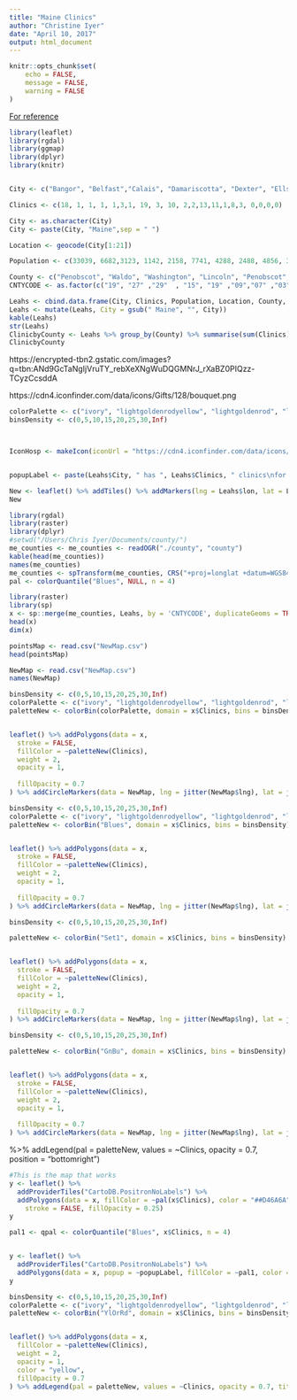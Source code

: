 ```yaml
---
title: "Maine Clinics"
author: "Christine Iyer"
date: "April 10, 2017"
output: html_document
---
```


```r
knitr::opts_chunk$set(
	echo = FALSE,
	message = FALSE,
	warning = FALSE
)
```

[For reference](http://rpubs.com/chrisiyer/221519)

```r
library(leaflet)
library(rgdal)
library(ggmap)
library(dplyr)
library(knitr)


City <- c("Bangor", "Belfast","Calais", "Damariscotta", "Dexter", "Ellsworth", "Farmington", "Fort Kent", "Houlton", "Lewiston", "Machias", "Norway", "Presque Isle",  "Rockland", "Rumford", "Skowhegan","Waterville", "Portland", "Biddeford", "Topsham", "Brownville" )

Clinics <- c(18, 1, 1, 1, 1,3,1, 19, 3, 10, 2,2,13,11,1,8,3, 0,0,0,0)

City <- as.character(City)
City <- paste(City, "Maine",sep = " ")

Location <- geocode(City[1:21])

Population <- c(33039, 6682,3123, 1142, 2158, 7741, 4288, 2488, 4856, 36592, 1274, 2748, 9692, 7297, 4218, 6297, 15722, 66194, 21277, 8800, 1200)

County <- c("Penobscot", "Waldo", "Washington", "Lincoln", "Penobscot", "Hancock", "Franklin", "Aroostook", "Aroostook", "Androscoggin", "Washington", "Oxford", "Aroostook","Knox", "Oxford", "Somerset", "Kennebec","Cumberland", "York", "Sagadahoc", "Piscataquis")
CNTYCODE <- as.factor(c("19", "27" ,"29"  , "15", "19" ,"09","07" ,"03" ,"03" ,"01" ,"29" ,"17","03" ,"13" ,"17" ,"25" ,"11" ,"05" ,"31" ,"23" ,"21" ))

Leahs <- cbind.data.frame(City, Clinics, Population, Location, County, CNTYCODE)
Leahs <- mutate(Leahs, City = gsub(" Maine", "", City))
kable(Leahs)
str(Leahs)
ClinicbyCounty <- Leahs %>% group_by(County) %>% summarise(sum(Clinics))
ClinicbyCounty
```

https://encrypted-tbn2.gstatic.com/images?q=tbn:ANd9GcTaNgIjVruTY_rebXeXNgWuDQGMNrJ_rXaBZ0PIQzz-TCyzCcsddA

https://cdn4.iconfinder.com/data/icons/Gifts/128/bouquet.png

```r

colorPalette <- c("ivory", "lightgoldenrodyellow", "lightgoldenrod", "lightpink", "orange", "hotpink", "hotpink4",  "mediumpurple")
binsDensity <- c(0,5,10,15,20,25,30,Inf)



IconHosp <- makeIcon(iconUrl = "https://cdn4.iconfinder.com/data/icons/Gifts/128/bouquet.png", iconWidth = 31*215/230, iconHeight = 31, iconAnchorX = 31*215/230/2, iconAnchorY = 16)


popupLabel <- paste(Leahs$City, " has ", Leahs$Clinics, " clinics\nfor your abortion pleasure")
```


```r
New <- leaflet() %>% addTiles() %>% addMarkers(lng = Leahs$lon, lat = Leahs$lat, icon = IconHosp, popup = popupLabel) %>% setView(lng = -70.0589, lat = 43.3601, zoom = 6) %>% addProviderTiles("CartoDB.Positron")
New
```

```r
library(rgdal)
library(raster)
library(dplyr)
#setwd("/Users/Chris Iyer/Documents/county/")
me_counties <- me_counties <- readOGR("./county", "county")
kable(head(me_counties))
names(me_counties)
me_counties <- spTransform(me_counties, CRS("+proj=longlat +datum=WGS84"))
pal <- colorQuantile("Blues", NULL, n = 4)
```

```r
library(raster)
library(sp)
x <- sp::merge(me_counties, Leahs, by = 'CNTYCODE', duplicateGeoms = TRUE)
head(x)
dim(x)

pointsMap <- read.csv("NewMap.csv")
head(pointsMap)
```

```r
NewMap <- read.csv("NewMap.csv")
names(NewMap)

```


```r

binsDensity <- c(0,5,10,15,20,25,30,Inf)
colorPalette <- c("ivory", "lightgoldenrodyellow", "lightgoldenrod", "lightpink", "orange", "hotpink", "hotpink4",  "mediumpurple")
paletteNew <- colorBin(colorPalette, domain = x$Clinics, bins = binsDensity)


leaflet() %>% addPolygons(data = x,
  stroke = FALSE,                        
  fillColor = ~paletteNew(Clinics), 
  weight = 2,
  opacity = 1, 
 
  fillOpacity = 0.7
) %>% addCircleMarkers(data = NewMap, lng = jitter(NewMap$lng), lat = jitter(NewMap$lat), color = "violet")
```

```r

binsDensity <- c(0,5,10,15,20,25,30,Inf)
colorPalette <- c("ivory", "lightgoldenrodyellow", "lightgoldenrod", "lightpink", "orange", "hotpink", "hotpink4",  "mediumpurple")
paletteNew <- colorBin("Blues", domain = x$Clinics, bins = binsDensity)


leaflet() %>% addPolygons(data = x,
  stroke = FALSE,                        
  fillColor = ~paletteNew(Clinics), 
  weight = 2,
  opacity = 1, 
 
  fillOpacity = 0.7
) %>% addCircleMarkers(data = NewMap, lng = jitter(NewMap$lng), lat = jitter(NewMap$lat), color = "violet")

```


```r
binsDensity <- c(0,5,10,15,20,25,30,Inf)

paletteNew <- colorBin("Set1", domain = x$Clinics, bins = binsDensity)


leaflet() %>% addPolygons(data = x,
  stroke = FALSE,                        
  fillColor = ~paletteNew(Clinics), 
  weight = 2,
  opacity = 1, 
 
  fillOpacity = 0.7
) %>% addCircleMarkers(data = NewMap, lng = jitter(NewMap$lng), lat = jitter(NewMap$lat), color = "violet")
```

```r
binsDensity <- c(0,5,10,15,20,25,30,Inf)

paletteNew <- colorBin("GnBu", domain = x$Clinics, bins = binsDensity)


leaflet() %>% addPolygons(data = x,
  stroke = FALSE,                        
  fillColor = ~paletteNew(Clinics), 
  weight = 2,
  opacity = 1, 
 
  fillOpacity = 0.7
) %>% addCircleMarkers(data = NewMap, lng = jitter(NewMap$lng), lat = jitter(NewMap$lat), color = "plum")
```


%>% addLegend(pal = paletteNew, values = ~Clinics, opacity = 0.7, position = "bottomright")
```r
#This is the map that works
y <- leaflet() %>% 
  addProviderTiles("CartoDB.PositronNoLabels") %>% 
  addPolygons(data = x, fillColor = ~pal(x$Clinics), color = "##D46A6A", weight = 1) %>%  setView(lng = -70.0589, lat = 43.3601, zoom = 6) %>% addCircleMarkers(data = NewMap, lng = jitter(NewMap$lng), lat = jitter(NewMap$lat), color = "navy",
    stroke = FALSE, fillOpacity = 0.25)
y
```

```r
pal1 <- qpal <- colorQuantile("Blues", x$Clinics, n = 4)


y <- leaflet() %>% 
  addProviderTiles("CartoDB.PositronNoLabels") %>% 
  addPolygons(data = x, popup = ~popupLabel, fillColor = ~pal1, color = "##D46A6A", weight = 1) %>%  setView(lng = -70.0589, lat = 43.3601, zoom = 6) %>% addCircleMarkers(data = NewMap, lng = jitter(NewMap$lng), lat = jitter(NewMap$lat)) %>% addLegend("bottomright", colors = c("ivory", "lightgoldenrodyellow", "lightgoldenrod", "lightpink", "orange", "hotpink", "hotpink4",  "mediumpurple"), labels = c("<= 0", "1-5", "6-10", "11-15", "16-20", "21-25", "26-30", ">= 31"), opacity = 1)
y
```

```r
binsDensity <- c(0,5,10,15,20,25,30,Inf)
colorPalette <- c("ivory", "lightgoldenrodyellow", "lightgoldenrod", "lightpink", "orange", "hotpink", "hotpink4",  "mediumpurple")
paletteNew <- colorBin("YlOrRd", domain = x$Clinics, bins = binsDensity)


leaflet() %>% addPolygons(data = x,
  fillColor = ~paletteNew(Clinics), 
  weight = 2,
  opacity = 1, 
  color = "yellow", 
  fillOpacity = 0.7
) %>% addLegend(pal = paletteNew, values = ~Clinics, opacity = 0.7, title = NULL, position = "bottomright")
```


